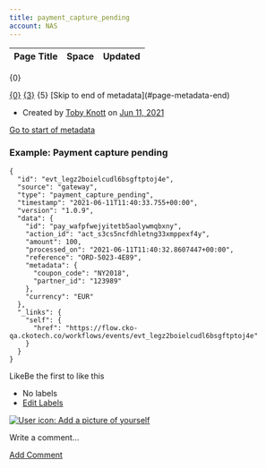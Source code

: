 ```yaml
---
title: payment_capture_pending
account: NAS
---
```


<table class="aui"> <thead> <tr class="header"> <th class="search-result-title">Page Title</th> <th class="search-result-space">Space</th> <th class="search-result-date">Updated</th> </tr> </thead> </table> <p class="search-result-count">{0}</p> <tr class="search-result"> <td class="search-result-title"><a href="{1}" class="content-type-{2}"><span>{0}</span></a></td> <td class="search-result-space"><a class="space" href="/display/{4}/" title="{3}">{3}</a></td> <td class="search-result-date"><span class="date" title="{6}">{5}</span></td> </tr> [Skip to end of metadata](#page-metadata-end)

*   Created by [Toby Knott](    /display/~toby.knott
    ) on [Jun 11, 2021](/pages/viewpreviousversions.action?pageId=25527186 "Show changes")

[Go to start of metadata](#page-metadata-start)

### Example: Payment capture pending

    {
      "id": "evt_legz2boielcudl6bsgftptoj4e",
      "source": "gateway",
      "type": "payment_capture_pending",
      "timestamp": "2021-06-11T11:40:33.755+00:00",
      "version": "1.0.9",
      "data": {
        "id": "pay_wafpfwejyitetb5aolywmqbxny",
        "action_id": "act_s3cs5ncfdhletng33xmppexf4y",
        "amount": 100,
        "processed_on": "2021-06-11T11:40:32.8607447+00:00",
        "reference": "ORD-5023-4E89",
        "metadata": {
          "coupon_code": "NY2018",
          "partner_id": "123989"
        },
        "currency": "EUR"
      },
      "_links": {
        "self": {
          "href": "https://flow.cko-qa.ckotech.co/workflows/events/evt_legz2boielcudl6bsgftptoj4e"
        }
      }
    }

  

LikeBe the first to like this

*   No labels
*   [Edit Labels](# "Edit Labels (Type 'l')")

[![User icon: Add a picture of yourself](/s/en_GB/7901/abf7b35644d5a5d1d7e4b0969a83e8eb2b569fb5/_/images/icons/profilepics/add_profile_pic.svg)](/users/profile/editmyprofilepicture.action)

Write a comment…

[Add Comment](/display/x/payment_capture_pending?showComments=true&showCommentArea=true#addcomment)
